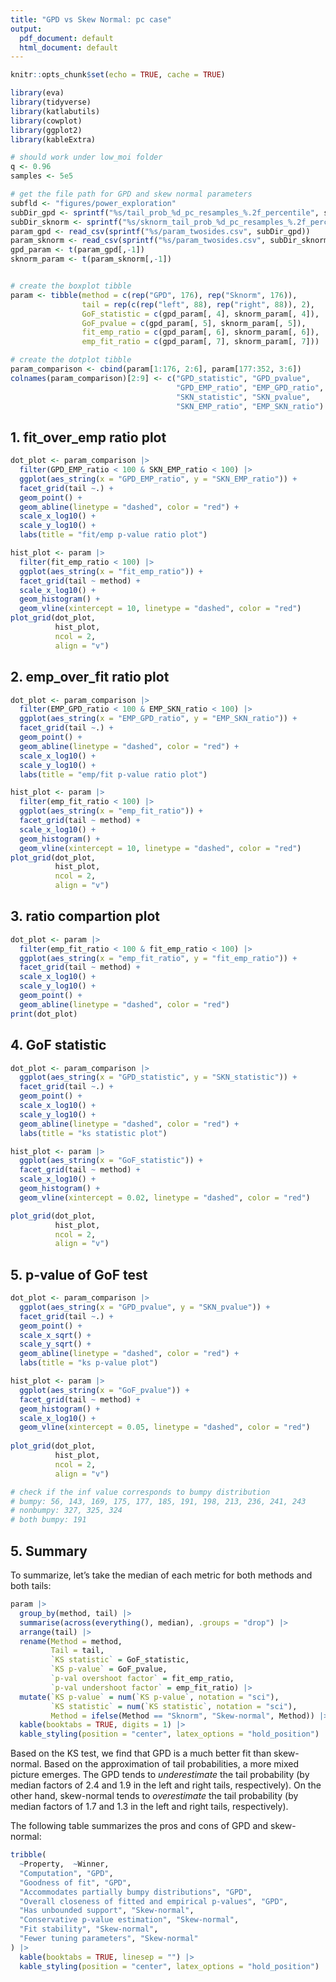 ```yaml
---
title: "GPD vs Skew Normal: pc case"
output:
  pdf_document: default
  html_document: default
---
```


```r
knitr::opts_chunk$set(echo = TRUE, cache = TRUE)
```


```r
library(eva)
library(tidyverse)
library(katlabutils)
library(cowplot)
library(ggplot2)
library(kableExtra)

# should work under low_moi folder
q <- 0.96
samples <- 5e5

# get the file path for GPD and skew normal parameters
subfld <- "figures/power_exploration"
subDir_gpd <- sprintf("%s/tail_prob_%d_pc_resamples_%.2f_percentile", subfld,  samples, q)
subDir_sknorm <- sprintf("%s/sknorm_tail_prob_%d_pc_resamples_%.2f_percentile", subfld, samples, q)
param_gpd <- read_csv(sprintf("%s/param_twosides.csv", subDir_gpd))
param_sknorm <- read_csv(sprintf("%s/param_twosides.csv", subDir_sknorm))
gpd_param <- t(param_gpd[,-1])
sknorm_param <- t(param_sknorm[,-1])


# create the boxplot tibble
param <- tibble(method = c(rep("GPD", 176), rep("Sknorm", 176)),
                tail = rep(c(rep("left", 88), rep("right", 88)), 2),
                GoF_statistic = c(gpd_param[, 4], sknorm_param[, 4]),
                GoF_pvalue = c(gpd_param[, 5], sknorm_param[, 5]),
                fit_emp_ratio = c(gpd_param[, 6], sknorm_param[, 6]),
                emp_fit_ratio = c(gpd_param[, 7], sknorm_param[, 7]))

# create the dotplot tibble
param_comparison <- cbind(param[1:176, 2:6], param[177:352, 3:6]) 
colnames(param_comparison)[2:9] <- c("GPD_statistic", "GPD_pvalue", 
                                     "GPD_EMP_ratio", "EMP_GPD_ratio",
                                     "SKN_statistic", "SKN_pvalue", 
                                     "SKN_EMP_ratio", "EMP_SKN_ratio")
```


## 1. fit_over_emp ratio plot
```r
dot_plot <- param_comparison |> 
  filter(GPD_EMP_ratio < 100 & SKN_EMP_ratio < 100) |>
  ggplot(aes_string(x = "GPD_EMP_ratio", y = "SKN_EMP_ratio")) +
  facet_grid(tail ~.) +
  geom_point() +
  geom_abline(linetype = "dashed", color = "red") +
  scale_x_log10() +
  scale_y_log10() +
  labs(title = "fit/emp p-value ratio plot")

hist_plot <- param |> 
  filter(fit_emp_ratio < 100) |>
  ggplot(aes_string(x = "fit_emp_ratio")) +
  facet_grid(tail ~ method) +
  scale_x_log10() +
  geom_histogram() +
  geom_vline(xintercept = 10, linetype = "dashed", color = "red")
plot_grid(dot_plot,
          hist_plot,
          ncol = 2,
          align = "v")

```

## 2. emp_over_fit ratio plot
```r
dot_plot <- param_comparison |> 
  filter(EMP_GPD_ratio < 100 & EMP_SKN_ratio < 100) |>
  ggplot(aes_string(x = "EMP_GPD_ratio", y = "EMP_SKN_ratio")) +
  facet_grid(tail ~.) +
  geom_point() +
  geom_abline(linetype = "dashed", color = "red") +
  scale_x_log10() +
  scale_y_log10() +
  labs(title = "emp/fit p-value ratio plot")

hist_plot <- param |> 
  filter(emp_fit_ratio < 100) |>
  ggplot(aes_string(x = "emp_fit_ratio")) +
  facet_grid(tail ~ method) +
  scale_x_log10() +
  geom_histogram() +
  geom_vline(xintercept = 10, linetype = "dashed", color = "red")
plot_grid(dot_plot,
          hist_plot,
          ncol = 2,
          align = "v")

```

## 3. ratio compartion plot
```r

dot_plot <- param |> 
  filter(emp_fit_ratio < 100 & fit_emp_ratio < 100) |>
  ggplot(aes_string(x = "emp_fit_ratio", y = "fit_emp_ratio")) +
  facet_grid(tail ~ method) +
  scale_x_log10() +
  scale_y_log10() +
  geom_point() +
  geom_abline(linetype = "dashed", color = "red")
print(dot_plot)

```
  
## 4. GoF statistic
```r
dot_plot <- param_comparison |> 
  ggplot(aes_string(x = "GPD_statistic", y = "SKN_statistic")) +
  facet_grid(tail ~.) +
  geom_point() +
  scale_x_log10() +
  scale_y_log10() +
  geom_abline(linetype = "dashed", color = "red") +
  labs(title = "ks statistic plot")

hist_plot <- param |> 
  ggplot(aes_string(x = "GoF_statistic")) +
  facet_grid(tail ~ method) +
  scale_x_log10() +
  geom_histogram() +
  geom_vline(xintercept = 0.02, linetype = "dashed", color = "red")

plot_grid(dot_plot,
          hist_plot,
          ncol = 2,
          align = "v")

```


## 5. p-value of GoF test
```r

dot_plot <- param_comparison |> 
  ggplot(aes_string(x = "GPD_pvalue", y = "SKN_pvalue")) +
  facet_grid(tail ~.) +
  geom_point() +
  scale_x_sqrt() +
  scale_y_sqrt() +
  geom_abline(linetype = "dashed", color = "red") +
  labs(title = "ks p-value plot")

hist_plot <- param |> 
  ggplot(aes_string(x = "GoF_pvalue")) +
  facet_grid(tail ~ method) +
  geom_histogram() +
  scale_x_log10() +
  geom_vline(xintercept = 0.05, linetype = "dashed", color = "red")
  
plot_grid(dot_plot,
          hist_plot,
          ncol = 2,
          align = "v")

# check if the inf value corresponds to bumpy distribution
# bumpy: 56, 143, 169, 175, 177, 185, 191, 198, 213, 236, 241, 243
# nonbumpy: 327, 325, 324
# both bumpy: 191


```

## 5. Summary

To summarize, let's take the median of each metric for both methods and both tails:

```r
param |> 
  group_by(method, tail) |> 
  summarise(across(everything(), median), .groups = "drop") |> 
  arrange(tail) |>
  rename(Method = method, 
         Tail = tail, 
         `KS statistic` = GoF_statistic,
         `KS p-value` = GoF_pvalue,
         `p-val overshoot factor` = fit_emp_ratio,
         `p-val undershoot factor` = emp_fit_ratio) |>
  mutate(`KS p-value` = num(`KS p-value`, notation = "sci"),
         `KS statistic` = num(`KS statistic`, notation = "sci"),
         Method = ifelse(Method == "Sknorm", "Skew-normal", Method)) |>
  kable(booktabs = TRUE, digits = 1) |>
  kable_styling(position = "center", latex_options = "hold_position")
```

Based on the KS test, we find that GPD is a much better fit than skew-normal. Based on the approximation of tail probabilities, a more mixed picture emerges. The GPD tends to *underestimate* the tail probability (by median factors of 2.4 and 1.9 in the left and right tails, respectively). On the other hand, skew-normal tends to *overestimate* the tail probability (by median factors of 1.7 and 1.3 in the left and right tails, respectively).

The following table summarizes the pros and cons of GPD and skew-normal:

```r
tribble(
  ~Property,  ~Winner,
  "Computation", "GPD",
  "Goodness of fit", "GPD",
  "Accommodates partially bumpy distributions", "GPD",
  "Overall closeness of fitted and empirical p-values", "GPD",
  "Has unbounded support", "Skew-normal",
  "Conservative p-value estimation", "Skew-normal",
  "Fit stability", "Skew-normal",
  "Fewer tuning parameters", "Skew-normal"
) |>
  kable(booktabs = TRUE, linesep = "") |>
  kable_styling(position = "center", latex_options = "hold_position")
```
